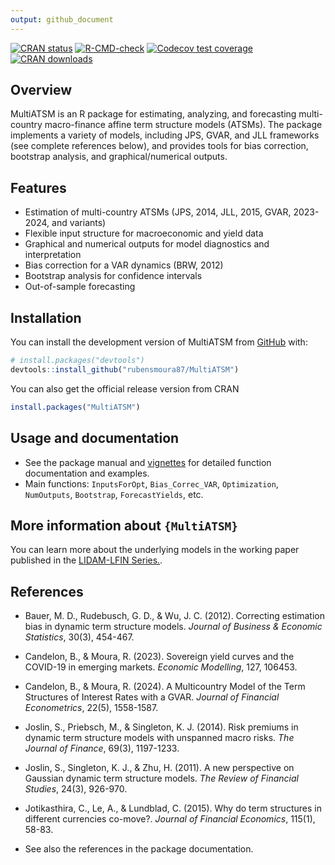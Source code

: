 ```yaml
---
output: github_document
---
```


<!-- README.md is generated from README.Rmd. Please edit that file -->


<!-- badges: start -->

[![CRAN status](https://www.r-pkg.org/badges/version/MultiATSM)](https://cran.r-project.org/package=MultiATSM)
[![R-CMD-check](https://github.com/mothur/phylotypr/actions/workflows/R-CMD-check.yaml/badge.svg)](https://github.com/mothur/phylotypr/actions/workflows/R-CMD-check.yaml)
[![Codecov test coverage](https://codecov.io/gh/mothur/phylotypr/branch/main/graph/badge.svg)](https://app.codecov.io/gh/mothur/phylotypr?branch=main)
[![CRAN downloads](https://cranlogs.r-pkg.org/badges/MultiATSM)](https://CRAN.R-project.org/package=MultiATSM)

<!-- badges: end -->

## Overview

MultiATSM is an R package for estimating, analyzing, and forecasting multi-country macro-finance affine term structure models (ATSMs). The package implements a variety of models, including JPS, GVAR, and JLL frameworks (see complete references below), and provides tools for bias correction, bootstrap analysis, and graphical/numerical outputs.

## Features
- Estimation of multi-country ATSMs (JPS, 2014, JLL, 2015, GVAR, 2023-2024, and variants)
- Flexible input structure for macroeconomic and yield data
- Graphical and numerical outputs for model diagnostics and interpretation
- Bias correction for a VAR dynamics (BRW, 2012)
- Bootstrap analysis for confidence intervals
- Out-of-sample forecasting

## Installation

You can install the development version of MultiATSM from [GitHub](https://github.com/) with:

``` r
# install.packages("devtools")
devtools::install_github("rubensmoura87/MultiATSM")
```

You can also get the official release version from CRAN

``` r
install.packages("MultiATSM")
```


## Usage and documentation

- See the package manual and [vignettes](https://https://rubensmoura87.github.io/articles/MultiATSM/) for detailed function documentation and examples.
- Main functions: `InputsForOpt`, `Bias_Correc_VAR`, `Optimization`, `NumOutputs`, `Bootstrap`, `ForecastYields`, etc.


## More information about `{MultiATSM}`
You can learn more about the underlying models in the working paper published in the [LIDAM-LFIN Series.](https://dial.uclouvain.be/pr/boreal/object/boreal%3A259119/datastream/PDF_01/view#:~:text=Abstract,sample%20forecasting%20of%20bond%20yields.). 

## References
- Bauer, M. D., Rudebusch, G. D., & Wu, J. C. (2012). Correcting estimation bias in dynamic term structure models. *Journal of Business & Economic Statistics*, 30(3), 454-467.
- Candelon, B., & Moura, R. (2023). Sovereign yield curves and the COVID-19 in emerging markets. *Economic Modelling*, 127, 106453.
- Candelon, B., & Moura, R. (2024). A Multicountry Model of the Term Structures of Interest Rates with a GVAR. *Journal of Financial Econometrics*, 22(5), 1558-1587.
- Joslin, S., Priebsch, M., & Singleton, K. J. (2014). Risk premiums in dynamic term structure models with unspanned macro risks. *The Journal of Finance*, 69(3), 1197-1233.
- Joslin, S., Singleton, K. J., & Zhu, H. (2011). A new perspective on Gaussian dynamic term structure models. *The Review of Financial Studies*, 24(3), 926-970.
- Jotikasthira, C., Le, A., & Lundblad, C. (2015). Why do term structures in different currencies co-move?. *Journal of Financial Economics*, 115(1), 58-83.

- See also the references in the package documentation.
